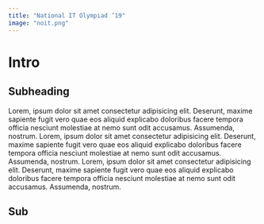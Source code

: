 ```yaml
---
title: "National IT Olympiad ’19"
image: "noit.png"
---
```


# Intro

## Subheading

Lorem, ipsum dolor sit amet consectetur adipisicing elit. Deserunt, maxime sapiente fugit vero quae eos aliquid explicabo doloribus facere tempora officia nesciunt molestiae at nemo sunt odit accusamus. Assumenda, nostrum.
Lorem, ipsum dolor sit amet consectetur adipisicing elit. Deserunt, maxime sapiente fugit vero quae eos aliquid explicabo doloribus facere tempora officia nesciunt molestiae at nemo sunt odit accusamus. Assumenda, nostrum.
Lorem, ipsum dolor sit amet consectetur adipisicing elit. Deserunt, maxime sapiente fugit vero quae eos aliquid explicabo doloribus facere tempora officia nesciunt molestiae at nemo sunt odit accusamus. Assumenda, nostrum.

## Sub
